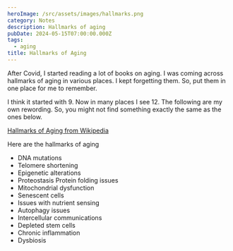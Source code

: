 ```yaml
---
heroImage: /src/assets/images/hallmarks.png
category: Notes
description: Hallmarks of aging
pubDate: 2024-05-15T07:00:00.000Z
tags:
  - aging
title: Hallmarks of Aging
---
```


After Covid, I started reading a lot of books on aging. I was coming across hallmarks of aging in various places. I kept forgetting them. So, put them in one place for me to remember.

I think it started with 9. Now in many places I see 12. The following are my own rewording. So, you might not find something exactly the same as the ones below.

[Hallmarks of Aging from Wikipedia](https://en.wikipedia.org/wiki/Hallmarks_of_aging)

Here are the hallmarks of aging

- DNA mutations
- Telomere shortening
- Epigenetic alterations
- Proteostasis Protein folding issues
- Mitochondrial dysfunction
- Senescent cells
- Issues with nutrient sensing
- Autophagy issues
- Intercellular communications
- Depleted stem cells
- Chronic inflammation
- Dysbiosis
